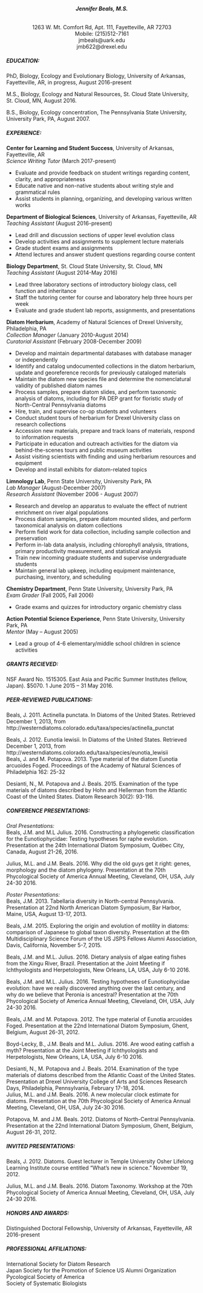 <center>
###### **Jennifer Beals, M.S.**  
1263 W. Mt. Comfort Rd, Apt. 111, Fayetteville, AR 72703  
Mobile: (215)512-7161  
jmbeals@uark.edu  
jmb622@drexel.edu
</center>

##### **EDUCATION:**
<indent>
PhD, Biology, Ecology and Evolutionary Biology, University of Arkansas, Fayetteville, AR, in progress, August 2016-present
 
M.S., Biology, Ecology and Natural Resources, St. Cloud State University, St. Cloud, MN, August 2016.

B.S., Biology, Ecology concentration, The Pennsylvania State University, University Park, PA, August 2007.
</indent>

##### **EXPERIENCE:**

**Center for Learning and Student Success**, University of Arkansas, Fayetteville, AR  
*Science Writing Tutor* (March 2017-present)  

* Evaluate and provide feedback on student writings regarding content, clarity, and appropriateness  
* Educate native and non-native students about writing style and grammatical rules  
*	Assist students in planning, organizing, and developing various written works  

**Department of Biological Sciences**, University of Arkansas, Fayetteville, AR   
*Teaching Assistant* (August 2016-present)

* Lead drill and discussion sections of upper level evolution class  
*	Develop activities and assignments to supplement lecture materials  
*	Grade student exams and assignments  
*	Attend lectures and answer student questions regarding course content 

**Biology Department**, St. Cloud State University, St. Cloud, MN  
*Teaching Assistant* (August 2014-May 2016)

* Lead three laboratory sections of introductory biology class, cell function and inheritance  
*	Staff the tutoring center for course and laboratory help three hours per week  
*	Evaluate and grade student lab reports, assignments, and presentations 

**Diatom Herbarium**, Academy of Natural Sciences of Drexel University, Philadelphia, PA  
*Collection Manager* (January 2010-August 2014)  
*Curatorial Assistant* (February 2008-December 2009)  

*	Develop and maintain departmental databases with database manager or independently  
*	Identify and catalog undocumented collections in the diatom herbarium, update and georeference records for previously cataloged materials  
*	Maintain the diatom new species file and determine the nomenclatural validity of published diatom names  
*	Process samples, prepare diatom slides, and perform taxonomic analysis of diatoms, including for PA DEP grant for floristic study of North-Central Pennsylvania diatoms  
*	Hire, train, and supervise co-op students and volunteers  
*	Conduct student tours of herbarium for Drexel University class on research collections  
*	Accession new materials, prepare and track loans of materials, respond to information requests  
*	Participate in education and outreach activities for the diatom via behind-the-scenes tours and public museum activities  
*	Assist visiting scientists with finding and using herbarium resources and equipment   
*	Develop and install exhibits for diatom-related topics

**Limnology Lab**, Penn State University, University Park, PA  
*Lab Manager* (August-December 2007)  
*Research Assistant* (November 2006 - August 2007)  

*	Research and develop an apparatus to evaluate the effect of nutrient enrichment on river algal populations  
*	Process diatom samples, prepare diatom mounted slides, and perform taxonomical analysis on diatom collections  
*	Perform field work for data collection, including sample collection and preservation  
*	Perform in-lab data analysis, including chlorophyll analysis, titrations, primary productivity measurement, and statistical analysis  
*	Train new incoming graduate students and supervise undergraduate students  
*	Maintain general lab upkeep, including equipment maintenance, purchasing, inventory, and scheduling

**Chemistry Department**, Penn State University, University Park, PA  
*Exam Grader* (Fall 2005, Fall 2006)  

*	Grade exams and quizzes for introductory organic chemistry class

**Action Potential Science Experience**, Penn State University, University Park, PA  
*Mentor* (May – August 2005)  

*	Lead a group of 4-6 elementary/middle school children in science activities


##### **GRANTS RECIEVED**:  
NSF Award No. 1515305. East Asia and Pacific Summer Institutes (fellow, Japan). $5070. 1 June 2015 – 31 May 2016.


##### **PEER-REVIEWED PUBLICATIONS:**

Beals, J. 2011. Actinella punctata. In Diatoms of the United States. Retrieved December 1, 2013, from http://westerndiatoms.colorado.edu/taxa/species/actinella_punctat

Beals, J. 2012. Eunotia lewisii. In Diatoms of the United States. Retrieved December 1, 2013, from http://westerndiatoms.colorado.edu/taxa/species/eunotia_lewisii  
Beals, J. and M. Potapova. 2013. Type material of the diatom Eunotia arcuoides Foged. Proceedings of the Academy of Natural Sciences of Philadelphia 162: 25-32

Desianti, N., M. Potapova and J. Beals. 2015. Examination of the type materials of diatoms described by Hohn and Hellerman from the Atlantic Coast of the United States. Diatom Research 30(2): 93-116.


##### **CONFERENCE PRESENTATIONS:**  
*Oral Presentations:*  
Beals, J.M. and M.L Julius. 2016. Constructing a phylogenetic classification for the Eunotiophycidae: Testing hypotheses for raphe evolution. Presentation at the 24th International Diatom Symposium, Québec City, Canada, August 21-26, 2016.

Julius, M.L. and J.M. Beals. 2016. Why did the old guys get it right: genes, morphology and the diatom phylogeny. Presentation at the 70th Phycological Society of America Annual Meeting, Cleveland, OH, USA, July 24-30 2016.

*Poster Presentations:*  
Beals, J.M. 2013. Tabellaria diversity in North-central Pennsylvania. Presentation at 22nd North American Diatom Symposium, Bar Harbor, Maine, USA, August 13-17, 2013.

Beals, J.M. 2015. Exploring the origin and evolution of motility in diatoms: comparison of Japanese to global taxon diversity. Presentation at the 6th Multidisciplinary Science Forum of the US JSPS Fellows Alumni Association, Davis, California, November 5-7, 2015.

Beals, J.M. and M.L. Julius. 2016. Dietary analysis of algae eating fishes from the Xingu River, Brazil. Presentation at the Joint Meeting if Ichthyologists and Herpetologists, New Orleans, LA, USA, July 6-10 2016.

Beals, J.M. and M.L. Julius. 2016. Testing hypotheses of Eunotiophycidae evolution: have we really discovered anything over the last century, and why do we believe that Peronia is ancestral? Presentation at the 70th Phycological Society of America Annual Meeting, Cleveland, OH, USA, July 24-30 2016.

Beals, J.M. and M. Potapova. 2012. The type material of Eunotia arcuoides Foged. Presentation at the 22nd International Diatom Symposium, Ghent, Belgium, August 26-31, 2012.

Boyd-Lecky, B., J.M. Beals and M.L. Julius. 2016. Are wood eating catfish a myth? Presentation at the Joint Meeting if Ichthyologists and Herpetologists, New Orleans, LA, USA, July 6-10 2016.

Desianti, N., M. Potapova and J. Beals. 2014. Examination of the type materials of diatoms described from the Atlantic Coast of the United States. Presentation at Drexel University College of Arts and Sciences Research Days, Philadelphia, Pennsylvania, February 17-18, 2014.  
Julius, M.L. and J.M. Beals. 2016. A new molecular clock estimate for diatoms. Presentation at the 70th Phycological Society of America Annual Meeting, Cleveland, OH, USA, July 24-30 2016.

Potapova, M. and J.M. Beals. 2012. Diatoms of North-Central Pennsylvania. Presentation at the 22nd International Diatom Symposium, Ghent, Belgium, August 26-31, 2012.

##### **INVITED PRESENTATIONS:**  
Beals, J. 2012. Diatoms. Guest lecturer in Temple University Osher Lifelong Learning Institute course entitled “What’s new in science.” November 19, 2012.

Julius, M.L. and J.M. Beals. 2016. Diatom Taxonomy. Workshop at the 70th Phycological Society of America Annual Meeting, Cleveland, OH, USA, July 24-30 2016.

##### **HONORS AND AWARDS:**  
Distinguished Doctoral Fellowship, University of Arkansas, Fayetteville, AR	2016-present

##### **PROFESSIONAL AFFILIATIONS:**  
International Society for Diatom Research  
Japan Society for the Promotion of Science US Alumni Organization  
Pycological Society of America  
Society of Systematic Biologists  